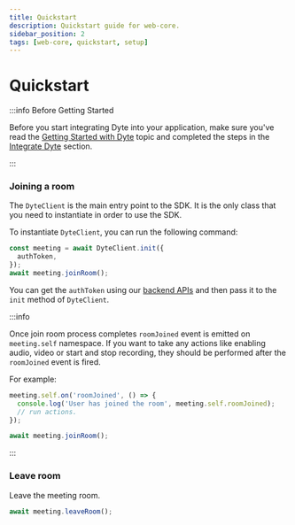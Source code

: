 ```yaml
---
title: Quickstart
description: Quickstart guide for web-core.
sidebar_position: 2
tags: [web-core, quickstart, setup]
---
```


# Quickstart

:::info Before Getting Started

Before you start integrating Dyte into your application, make sure you've read
the [Getting Started with Dyte](/getting-started) topic and completed the steps
in the [Integrate Dyte](/getting-started#integrate-dyte) section.

:::

### Joining a room

The `DyteClient` is the main entry point to the SDK. It is the only class that
you need to instantiate in order to use the SDK.

To instantiate `DyteClient`, you can run the following command:

```js
const meeting = await DyteClient.init({
  authToken,
});
await meeting.joinRoom();
```

You can get the `authToken` using our
[backend APIs](/api#/operations/add_participant) and then pass it to the `init`
method of `DyteClient`.

:::info

Once join room process completes `roomJoined` event is emitted on `meeting.self`
namespace. If you want to take any actions like enabling audio, video or start
and stop recording, they should be performed after the `roomJoined` event is
fired.

For example:

```js
meeting.self.on('roomJoined', () => {
  console.log('User has joined the room', meeting.self.roomJoined);
  // run actions.
});

await meeting.joinRoom();
```

:::

### Leave room

Leave the meeting room.

```js
await meeting.leaveRoom();
```
